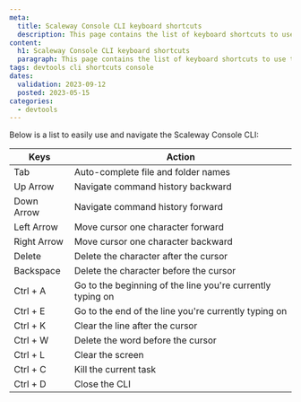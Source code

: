 ```yaml
---
meta:
  title: Scaleway Console CLI keyboard shortcuts
  description: This page contains the list of keyboard shortcuts to use the Scaleway Console CLI
content:
  h1: Scaleway Console CLI keyboard shortcuts
  paragraph: This page contains the list of keyboard shortcuts to use the Scaleway Console CLI
tags: devtools cli shortcuts console
dates:
  validation: 2023-09-12
  posted: 2023-05-15
categories:
  - devtools
---
```


Below is a list to easily use and navigate the Scaleway Console CLI:

|Keys             | Action                                                     |
|-----------------|------------------------------------------------------------|
| Tab             | Auto-complete file and folder names                        |
| Up Arrow        | Navigate command history backward                          |
| Down Arrow      | Navigate command history forward                           |
| Left Arrow      | Move cursor one character forward                          |
| Right Arrow     | Move cursor one character backward                         |
| Delete          | Delete the character after the cursor                      |
| Backspace       | Delete the character before the cursor                     |
| Ctrl + A        | Go to the beginning of the line you're currently typing on |
| Ctrl + E        | Go to the end of the line you're currently typing on       |
| Ctrl + K        | Clear the line after the cursor                            |
| Ctrl + W        | Delete the word before the cursor                          |
| Ctrl + L        | Clear the screen                                           |
| Ctrl + C        | Kill the current task                                      |
| Ctrl + D        | Close the CLI                                              |


